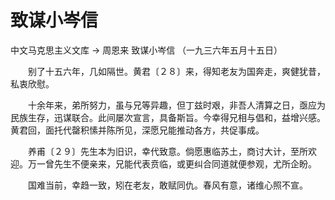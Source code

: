 # 致谋小岑信

中文马克思主义文库 -> 周恩来
致谋小岑信
（一九三六年五月十五日）


　　别了十五六年，几如隔世。黄君〔２８〕来，得知老友为国奔走，爽健犹昔，私衷欣慰。

　　十余年来，弟所努力，虽与兄等异趣，但丁兹时艰，非吾人清算之日，亟应为民族生存，迅谋联合。此间屡次宣言，具备斯旨。今幸得兄相与倡和，益增兴感。黄君回，面托代罄积愫并陈所见，深愿兄能推动各方，共促事成。

　　养甫〔２９〕先生本为旧识，幸代致意。倘愿惠临苏土，商讨大计，至所欢迎。万一曾先生不便亲来，兄能代表贲临，或更纠合同道就便参观，尤所企盼。

　　国难当前，幸趋一致，矧在老友，敢赋同仇。春风有意，诸维心照不宣。



